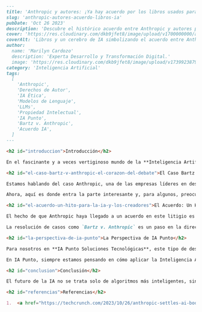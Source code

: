 ```markdown
---
title: 'Anthropic y autores: ¡Ya hay acuerdo por los libros usados para entrenar su IA!'
slug: 'anthropic-autores-acuerdo-libros-ia'
pubDate: 'Oct 26 2023'
description: 'Descubre el histórico acuerdo entre Anthropic y autores por el uso de libros para entrenar su IA, marcando un precedente clave para la ética y la compensación en la industria.'
cover: 'https://res.cloudinary.com/dkb9jfet8/image/upload/v1700000000/anthropic-authors-agreement_placeholder.jpg'
coverAlt: 'Libros y un cerebro de IA simbolizando el acuerdo entre Anthropic y autores.'
author:
  name: 'Marilyn Cardozo'
  description: 'Experta Desarrollo y Transformación Digital.'
  image: 'https://res.cloudinary.com/dkb9jfet8/image/upload/v1739923879/marilyn_s2mi4a.png'
category: 'Inteligencia Artificial'
tags:
  [
    'Anthropic',
    'Derechos de Autor',
    'IA Ética',
    'Modelos de Lenguaje',
    'LLMs',
    'Propiedad Intelectual',
    'IA Punto',
    'Bartz v. Anthropic',
    'Acuerdo IA',
  ]
---

<h2 id="introduccion">Introducción</h2>

En el fascinante y a veces vertiginoso mundo de la **Inteligencia Artificial**, pocas cosas generan tanto debate como la relación entre la tecnología y la creatividad humana. Imagina por un momento: ¿qué sucede cuando una máquina, diseñada para aprender y generar contenido, se nutre de miles de obras creadas por escritores, artistas y pensadores? Esta es una pregunta central que ha estado en la mente de muchos, y recientemente, hemos visto un paso significativo en la búsqueda de respuestas.

<h2 id="el-caso-bartz-v-anthropic-el-corazon-del-debate">El Caso Bartz v. Anthropic: El Corazón del Debate</h2>

Estamos hablando del caso Anthropic, una de las empresas líderes en desarrollo de Inteligencia Artificial, y su reciente acuerdo en una demanda histórica con autores. Este suceso, conocido como `Bartz v. Anthropic`, se centró precisamente en cómo Anthropic utiliza libros como material de entrenamiento para sus modelos de lenguaje grandes, o **LLMs**, como se les conoce en el mundo tecnológico. Para entenderlo mejor, pensemos en los LLMs como cerebros digitales extremadamente avanzados que aprenden patrones de lenguaje, hechos y estilos a partir de vastas cantidades de texto. Cuanto más texto "leen", más sofisticados y útiles se vuelven.

Ahora, aquí es donde entra la parte interesante y, para algunos, preocupante. Gran parte de ese "texto" de entrenamiento proviene de fuentes públicas en internet, pero también, inevitablemente, incluye libros protegidos por derechos de autor. Los autores, comprensiblemente, se preguntan: "¿Es justo que mi trabajo, mi creatividad, mi esfuerzo, se utilice para entrenar una IA sin mi consentimiento o compensación?" Es una pregunta válida que toca la fibra de la **propiedad intelectual** en la era digital. La demanda `Bartz v. Anthropic` puso esta cuestión en el centro del escenario, buscando claridad y justicia para los creadores.

<h2 id="el-acuerdo-un-hito-para-la-ia-y-los-creadores">El Acuerdo: Un Hito para la IA y los Creadores</h2>

El hecho de que Anthropic haya llegado a un acuerdo en este litigio es una noticia enorme. Aunque los detalles específicos del acuerdo suelen ser privados, el simple hecho de que se haya alcanzado uno envía un mensaje potente a toda la industria de la IA y al mundo creativo. Significa que hay una creciente comprensión y, lo que es más importante, una voluntad de abordar las preocupaciones de los autores y otros creadores. No se trata solo de un caso legal; es un momento crucial que podría sentar las bases para cómo la IA y el arte convivirán y se potenciarán mutuamente en el futuro.

La resolución de casos como `Bartz v. Anthropic` es un paso en la dirección correcta para fomentar una colaboración más justa entre la tecnología y la creación. Permite que las empresas de IA continúen innovando, pero con una conciencia más aguda sobre el impacto en los creadores. Por otro lado, ofrece a los autores la esperanza de que su trabajo será reconocido y, quizás, compensado de manera justa en este nuevo panorama digital. Es un equilibrio delicado, sin duda, pero uno que es esencial encontrar para que la IA alcance su máximo potencial de una forma que beneficie a todos.

<h2 id="la-perspectiva-de-ia-punto">La Perspectiva de IA Punto</h2>

Para nosotros en **IA Punto Soluciones Tecnológicas**, este tipo de desarrollos no solo son interesantes, sino que son fundamentales para nuestra misión. En IA Punto, creemos firmemente que el avance tecnológico debe ir de la mano con la **ética**, la **transparencia** y el respeto por la creación humana. Nuestros expertos están constantemente monitoreando estos movimientos legales y éticos para asegurar que las soluciones de Inteligencia Artificial que ofrecemos a nuestros clientes no solo sean innovadoras y eficientes, sino también responsables y sostenibles. Sabemos que la clave para un futuro exitoso con la IA reside en construir puentes, no barreras, entre la tecnología y la humanidad.

En IA Punto, siempre estamos pensando en cómo aplicar la Inteligencia Artificial de manera que resuelva problemas reales de negocio, pero siempre con un ojo puesto en las implicaciones más amplias. Creemos que una IA bien entrenada, ética y consciente de su impacto, es una IA más poderosa y valiosa. Este acuerdo nos recuerda la importancia de tener conversaciones abiertas y constructivas sobre cómo queremos que la IA se desarrolle y se integre en nuestras vidas, respetando siempre el ingenio y la labor de los creadores.

<h2 id="conclusion">Conclusión</h2>

El futuro de la IA no se trata solo de algoritmos más inteligentes, sino también de construir sistemas que sean justos, éticos y que valoren la contribución humana en cada paso del camino. En **IA Punto Soluciones Tecnológicas**, estamos comprometidos a ser parte de esa solución, ayudando a nuestros clientes a navegar este emocionante y complejo paisaje de la Inteligencia Artificial con confianza y responsabilidad.

<h2 id="referencias">Referencias</h2>

1.  <a href="https://techcrunch.com/2023/10/26/anthropic-settles-ai-book-training-lawsuit-with-authors/" target="_blank" rel="noopener noreferrer">TechCrunch – Anthropic settles AI book-training lawsuit with authors</a>
```